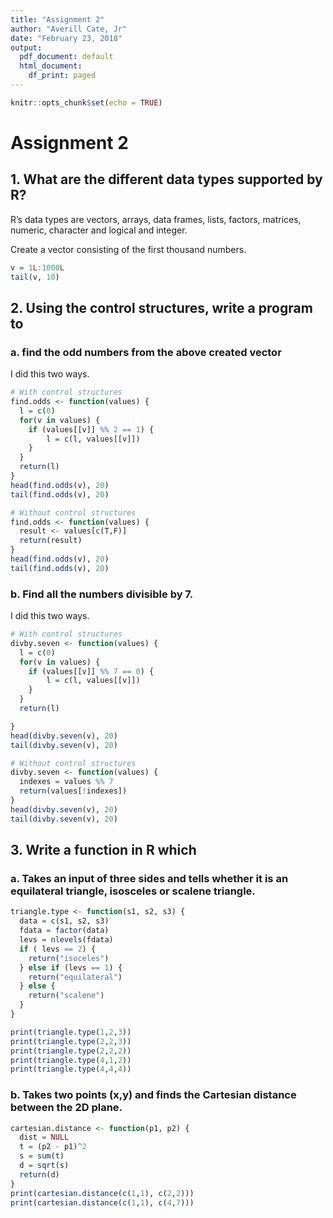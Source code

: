 ---
title: "Assignment 2"
author: "Averill Cate, Jr"
date: "February 23, 2018"
output:
  pdf_document: default
  html_document:
    df_print: paged
---

```{r setup, include=FALSE}
knitr::opts_chunk$set(echo = TRUE)
```
# Assignment 2
## 1. What are the different data types supported by R?  
R's data types are vectors, arrays, data frames, lists, factors,  matrices, numeric, character and logical and integer.

Create a vector consisting of the first thousand numbers.
```{r}
v = 1L:1000L
tail(v, 10)
```
## 2. Using the control structures, write a program to

### a. find the odd numbers from the above created vector
I did this two ways.  
```{r}
# With control structures
find.odds <- function(values) {
  l = c(0)
  for(v in values) {
    if (values[[v]] %% 2 == 1) {
        l = c(l, values[[v]])
    }
  }
  return(l)
}
head(find.odds(v), 20)
tail(find.odds(v), 20)

# Without control structures
find.odds <- function(values) {
  result <- values[c(T,F)]
  return(result)
}
head(find.odds(v), 20)
tail(find.odds(v), 20)
```


### b. Find all the numbers divisible by 7.
I did this two ways.  
```{r}
# With control structures
divby.seven <- function(values) {
  l = c(0)
  for(v in values) {
    if (values[[v]] %% 7 == 0) {
        l = c(l, values[[v]])
    }
  }
  return(l)

}
head(divby.seven(v), 20)
tail(divby.seven(v), 20)

# Without control structures
divby.seven <- function(values) {
  indexes = values %% 7
  return(values[!indexes])
}
head(divby.seven(v), 20)
tail(divby.seven(v), 20)
```

## 3. Write a function in R which

### a. Takes an input of three sides and tells whether it is an equilateral triangle, isosceles or scalene triangle.
```{r}
triangle.type <- function(s1, s2, s3) {
  data = c(s1, s2, s3)
  fdata = factor(data)
  levs = nlevels(fdata)
  if ( levs == 2) {
    return("isoceles")
  } else if (levs == 1) {
    return("equilateral")
  } else {
    return("scalene")
  }
}

print(triangle.type(1,2,3))
print(triangle.type(2,2,3))
print(triangle.type(2,2,2))
print(triangle.type(4,1,2))
print(triangle.type(4,4,4))
```


### b. Takes two points (x,y) and finds the Cartesian distance between the 2D plane.
```{r}
cartesian.distance <- function(p1, p2) {
  dist = NULL
  t = (p2 - p1)^2
  s = sum(t)
  d = sqrt(s)
  return(d)
}
print(cartesian.distance(c(1,1), c(2,2)))
print(cartesian.distance(c(1,1), c(4,7)))
```